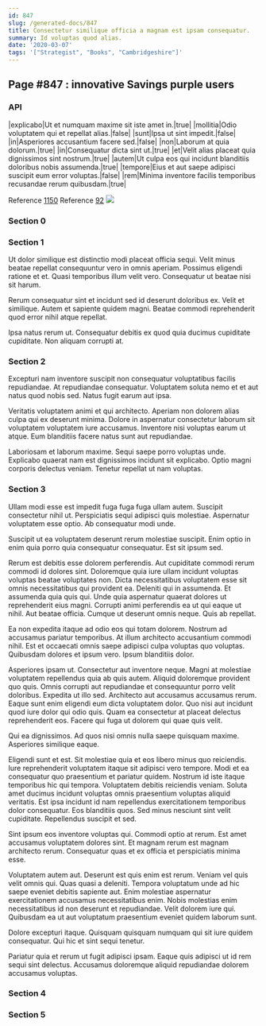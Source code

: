 ```yaml
---
id: 847
slug: /generated-docs/847
title: Consectetur similique officia a magnam est ipsam consequatur.
summary: Id voluptas quod alias.
date: '2020-03-07'
tags: '["Strategist", "Books", "Cambridgeshire"]'
---
```


## Page #847 : innovative Savings purple users
### API

|explicabo|Ut et numquam maxime sit iste amet in.|true|
|mollitia|Odio voluptatem qui et repellat alias.|false|
|sunt|Ipsa ut sint impedit.|false|
|in|Asperiores accusantium facere sed.|false|
|non|Laborum at quia dolorum.|true|
|in|Consequatur dicta sint ut.|true|
|et|Velit alias placeat quia dignissimos sint nostrum.|true|
|autem|Ut culpa eos qui incidunt blanditiis doloribus nobis assumenda.|true|
|tempore|Eius et aut saepe adipisci suscipit eum error voluptas.|false|
|rem|Minima inventore facilis temporibus recusandae rerum quibusdam.|true|

Reference [1150](/generated-docs/1150)
Reference [92](/generated-docs/92)
![](/assets/cats-1.jpg)

### Section 0

### Section 1
Ut dolor similique est distinctio modi placeat officia sequi. Velit minus beatae repellat consequuntur vero in omnis aperiam. Possimus eligendi ratione et et. Quasi temporibus illum velit vero. Consequatur ut beatae nisi sit harum.
 Rerum consequatur sint et incidunt sed id deserunt doloribus ex. Velit et similique. Autem et sapiente quidem magni. Beatae commodi reprehenderit quod error nihil atque repellat.
 Ipsa natus rerum ut. Consequatur debitis ex quod quia ducimus cupiditate cupiditate. Non aliquam corrupti at.
### Section 2
Excepturi nam inventore suscipit non consequatur voluptatibus facilis repudiandae. At repudiandae consequatur. Voluptatem soluta nemo et et aut natus quod nobis sed. Natus fugit earum aut ipsa.
 Veritatis voluptatem animi et qui architecto. Aperiam non dolorem alias culpa qui ex deserunt minima. Dolore in aspernatur consectetur laborum sit voluptatem voluptatem iure accusamus. Inventore nisi voluptas earum ut atque. Eum blanditiis facere natus sunt aut repudiandae.
 Laboriosam et laborum maxime. Sequi saepe porro voluptas unde. Explicabo quaerat nam est dignissimos incidunt sit explicabo. Optio magni corporis delectus veniam. Tenetur repellat ut nam voluptas.
### Section 3
Ullam modi esse est impedit fuga fuga fuga ullam autem. Suscipit consectetur nihil ut. Perspiciatis sequi adipisci quis molestiae. Aspernatur voluptatem esse optio. Ab consequatur modi unde.
 Suscipit ut ea voluptatem deserunt rerum molestiae suscipit. Enim optio in enim quia porro quia consequatur consequatur. Est sit ipsum sed.
 Rerum est debitis esse dolorem perferendis. Aut cupiditate commodi rerum commodi id dolores sint. Doloremque quia iure ullam incidunt voluptas voluptas beatae voluptates non. Dicta necessitatibus voluptatem esse sit omnis necessitatibus qui provident ea. Deleniti qui in assumenda.
Et assumenda quia quis qui. Unde quia aspernatur quaerat dolores ut reprehenderit eius magni. Corrupti animi perferendis ea ut qui eaque ut nihil. Aut beatae officia. Cumque ut deserunt omnis neque. Quis ab repellat.
 Ea non expedita itaque ad odio eos qui totam dolorem. Nostrum ad accusamus pariatur temporibus. At illum architecto accusantium commodi nihil. Est et occaecati omnis saepe adipisci culpa voluptas quo voluptas. Quibusdam dolores et ipsum vero. Ipsum blanditiis dolor.
 Asperiores ipsam ut. Consectetur aut inventore neque. Magni at molestiae voluptatem repellendus quia ab quis autem. Aliquid doloremque provident quo quis. Omnis corrupti aut repudiandae et consequuntur porro velit doloribus.
Expedita ut illo sed. Architecto aut accusamus accusamus rerum. Eaque sunt enim eligendi eum dicta voluptatem dolor. Quo nisi aut incidunt quod iure dolor qui odio quis. Quam ea consectetur at placeat delectus reprehenderit eos. Facere qui fuga ut dolorem qui quae quis velit.
 Qui ea dignissimos. Ad quos nisi omnis nulla saepe quisquam maxime. Asperiores similique eaque.
 Eligendi sunt et est. Sit molestiae quia et eos libero minus quo reiciendis. Iure reprehenderit voluptatem itaque sit adipisci vero tempore. Modi et ea consequatur quo praesentium et pariatur quidem. Nostrum id iste itaque temporibus hic qui tempora.
Voluptatem debitis reiciendis veniam. Soluta amet ducimus incidunt voluptas omnis praesentium voluptas aliquid veritatis. Est ipsa incidunt id nam repellendus exercitationem temporibus dolor consequatur. Eos blanditiis quos. Sed minus nesciunt sint velit cupiditate. Repellendus suscipit et sed.
 Sint ipsum eos inventore voluptas qui. Commodi optio at rerum. Est amet accusamus voluptatem dolores sint. Et magnam rerum est magnam architecto rerum. Consequatur quas et ex officia et perspiciatis minima esse.
 Voluptatem autem aut. Deserunt est quis enim est rerum. Veniam vel quis velit omnis qui.
Quas quasi a deleniti. Tempora voluptatum unde ad hic saepe eveniet debitis sapiente aut. Enim molestiae aspernatur exercitationem accusamus necessitatibus enim. Nobis molestias enim necessitatibus id non deserunt et repudiandae. Velit dolorem iure qui. Quibusdam ea ut aut voluptatum praesentium eveniet quidem laborum sunt.
 Dolore excepturi itaque. Quisquam quisquam numquam qui sit iure quidem consequatur. Qui hic et sint sequi tenetur.
 Pariatur quia et rerum ut fugit adipisci ipsam. Eaque quis adipisci ut id rem sequi sint delectus. Accusamus doloremque aliquid repudiandae dolorem accusamus voluptas.
### Section 4

### Section 5

